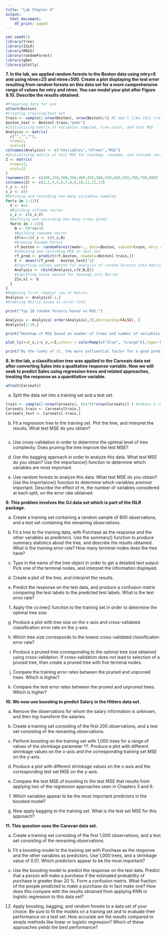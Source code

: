 ---
title: "Lab Chapter 8"
output:
  html_document:
    df_print: paged
---
```{r,echo=FALSE}
set.seed(1)
library(tree)
library(ISLR)
library(MASS)
library(randomForest)
library(gbm)
library(plotly)
```

**7. In the lab, we applied random forests to the Boston data using mtry=6
and using ntree=25 and ntree=500. Create a plot displaying the test
error resulting from random forests on this data set for a more comprehensive
range of values for mtry and ntree. You can model your
plot after Figure 8.10. Describe the results obtained.**
```{r}
#Preparing data for use
attach(Boston)
#Creating training/test set
train <- sample(1:nrow(Boston), nrow(Boston)/2) #I don't like this training set size, but for consistency, will use same as in Lab.
boston_test <- Boston[-train,"medv"]
#Initializing matrix of variables sampled, tree count, and test MSE
Analysis <- matrix(
  c("","",""),
  nrow=1,
  ncol=3)
colnames(Analysis) <- c("nVariables","nTrees","MSE")
#Initializing matrix of test MSE for heatmap, rowname, and colname vectors
Z <- matrix(
  nrow=13,
  ncol=12
)
rownames(Z) <- c(200,250,300,350,400,450,500,550,600,650,700,750,800)
colnames(Z) <- c(2,3,4,5,6,7,8,9,10,11,12,13)
r_z <- c()
c_z <- c()
#Defining and recording how many variables sampled
for(v in 1:12){
  V <- v+1
  #Building colname vector
  c_z <- c(c_z,V)
  #Defining and recording how many trees grown
  for(n in 1:13){
    N <- 50*(n+3)
    #Building rowname vector
    if(v==1)r_z <- c(r_z,N)
    #Growing Random Forest
    rf.boston <- randomForest(medv~., data=Boston, subset=train, mtry = V, ntree=N, importance=TRUE)
    #checking and recording MSE on test set
    rf_pred <- predict(rf.boston, newdata=Boston[-train,])
    E <- mean((rf_pred - boston_test)^2)
    #Inputting values wanted for analysis of random forests into Matrix
    Analysis <- rbind(Analysis,c(V,N,E))
    #Inputting value wanted for heatmap into Matrix
    Z[n,v] <- E
  }
}
#Removing first (empty) row of Matrix
Analysis <- Analysis[-1,]
#Ordering Matrix based on error rate
```
```{r,echo=False}
print("Top 10 random forests based on MSE:")
```
```{r}
Analysis <- Analysis[ order(Analysis[,3],decreasing=FALSE), ]
Analysis[1:10,]
```
```{r,echo=False}
print("Heatmap of MSE based on number of trees and number of variables:")
```
```{r}
plot_ly(x=r_z,y=c_z,z=Z,colors = colorRamp(c("blue", "orange")),type='heatmap',main="Test MSE Heatmap")
```
```{r,echo=FALSE}
print("By the looks of it, the more influential factor for a good prediction is the number of trees, the sweet spot is around ")
```

**8. In the lab, a classification tree was applied to the Carseats data set after
converting Sales into a qualitative response variable. Now we will
seek to predict Sales using regression trees and related approaches,
treating the response as a quantitative variable.**
```{r}
attach(Carseats)
```

(a) Split the data set into a training set and a test set.
```{r}
train <- sample(1:nrow(Carseats), ((4/5)*nrow(Carseats)) ) #takess a random sample of 4/5 of all observations
Carseats_train <- Carseats[train,]
Carseats_test <- Carseats[-train,]
```

(b) Fit a regression tree to the training set. Plot the tree, and interpret
the results. What test MSE do you obtain?
```{r}

```

(c) Use cross-validation in order to determine the optimal level of
tree complexity. Does pruning the tree improve the test MSE?

(d) Use the bagging approach in order to analyze this data. What
test MSE do you obtain? Use the importance() function to determine
which variables are most important.

(e) Use random forests to analyze this data. What test MSE do you
obtain? Use the importance() function to determine which variables
aremost important. Describe the effect of m, the number of
variables considered at each split, on the error rate
obtained.

**9. This problem involves the OJ data set which is part of the ISLR
package.**

(a) Create a training set containing a random sample of 800 observations,
and a test set containing the remaining observations.

(b) Fit a tree to the training data, with Purchase as the response
and the other variables as predictors. Use the summary() function
to produce summary statistics about the tree, and describe the
results obtained. What is the training error rate? How many
terminal nodes does the tree have?

(c) Type in the name of the tree object in order to get a detailed
text output. Pick one of the terminal nodes, and interpret the
information displayed.

(d) Create a plot of the tree, and interpret the results.

(e) Predict the response on the test data, and produce a confusion
matrix comparing the test labels to the predicted test labels.
What is the test error rate?

(f) Apply the cv.tree() function to the training set in order to
determine the optimal tree size.

(g) Produce a plot with tree size on the x-axis and cross-validated
classification error rate on the y-axis.

(h) Which tree size corresponds to the lowest cross-validated classification
error rate?

(i) Produce a pruned tree corresponding to the optimal tree size
obtained using cross-validation. If cross-validation does not lead
to selection of a pruned tree, then create a pruned tree with five
terminal nodes.

(j) Compare the training error rates between the pruned and unpruned
trees. Which is higher?

(k) Compare the test error rates between the pruned and unpruned trees. Which is higher?

**10. We now use boosting to predict Salary in the Hitters data set.**

(a) Remove the observations for whom the salary information is
unknown, and then log-transform the salaries.

(b) Create a training set consisting of the first 200 observations, and
a test set consisting of the remaining observations.

(c) Perform boosting on the training set with 1,000 trees for a range
of values of the shrinkage parameter ??. Produce a plot with
different shrinkage values on the x-axis and the corresponding
training set MSE on the y-axis.

(d) Produce a plot with different shrinkage values on the x-axis and
the corresponding test set MSE on the y-axis.

(e) Compare the test MSE of boosting to the test MSE that results
from applying two of the regression approaches seen in
Chapters 3 and 6.

(f) Which variables appear to be the most important predictors in
the boosted model?

(g) Now apply bagging to the training set. What is the test set MSE
for this approach?\

**11. This question uses the Caravan data set.**

(a) Create a training set consisting of the first 1,000 observations,
and a test set consisting of the remaining observations.

(b) Fit a boosting model to the training set with Purchase as the
response and the other variables as predictors. Use 1,000 trees,
and a shrinkage value of 0.01. Which predictors appear to be
the most important?

(c) Use the boosting model to predict the response on the test data.
Predict that a person will make a purchase if the estimated probability
of purchase is greater than 20 %. Form a confusion matrix.
What fraction of the people predicted to make a purchase
do in fact make one? How does this compare with the results
obtained from applying KNN or logistic regression to this data
set?

12. Apply boosting, bagging, and random forests to a data set of your
choice. Be sure to fit the models on a training set and to evaluate their
performance on a test set. How accurate are the results compared
to simple methods like linear or logistic regression? Which of these
approaches yields the best performance?

